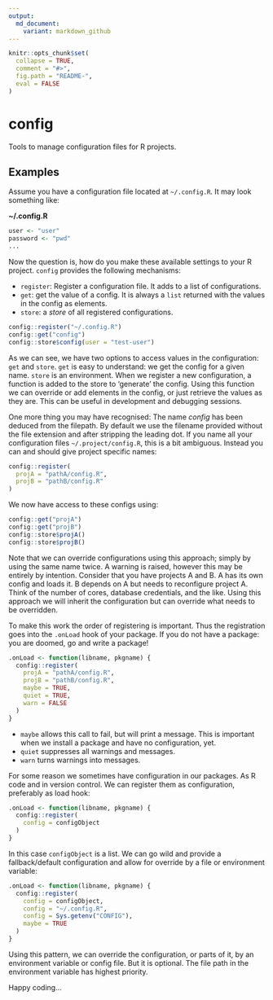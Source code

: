```yaml
---
output:
  md_document:
    variant: markdown_github
---
```


<!-- README.md is generated from README.Rmd. Please edit that file -->

```r
knitr::opts_chunk$set(
  collapse = TRUE,
  comment = "#>",
  fig.path = "README-",
  eval = FALSE
)
```

# config

Tools to manage configuration files for R projects.

## Examples

Assume you have a configuration file located at `~/.config.R`. It may look
something like:

**~/.config.R**

```r
user <- "user"
password <- "pwd"
...
```

Now the question is, how do you make these available settings to your R project.
`config` provides the following mechanisms:

- `register`: Register a configuration file. It adds to a list of configurations.
- `get`: get the value of a config. It is always a `list` returned with the
values in the config as elements.
- `store`: a *store* of all registered configurations.

```r
config::register("~/.config.R")
config::get("config")
config::store$config(user = "test-user")
```

As we can see, we have two options to access values in the configuration: `get`
and `store`. `get` is easy to understand: we get the config for a given name.
`store` is an environment. When we register a new configuration, a function is
added to the store to 'generate' the config. Using this function we can override
or add elements in the config, or just retrieve the values as they are. This can
be useful in development and debugging sessions.

One more thing you may have recognised: The name *config* has been deduced from
the filepath. By default we use the filename provided without the file extension
and after stripping the leading dot. If you name all your configuration files
`~/.project/config.R`, this is a bit ambiguous. Instead you can and should give
project specific names:

```r
config::register(
  projA = "pathA/config.R",
  projB = "pathB/config.R"
)
```

We now have access to these configs using:

```r
config::get("projA")
config::get("projB")
config::store$projA()
config::store$projB()
```

Note that we can override configurations using this approach; simply by using
the same name twice. A warning is raised, however this may be entirely by
intention. Consider that you have projects A and B. A has its own config and
loads it. B depends on A but needs to reconfigure project A. Think of the number
of cores, database credentials, and the like. Using this approach we will
inherit the configuration but can override what needs to be overridden.

To make this work the order of registering is important. Thus the registration
goes into the `.onLoad` hook of your package. If you do not have a package: you
are doomed, go and write a package!

```r
.onLoad <- function(libname, pkgname) {
  config::register(
    projA = "pathA/config.R",
    projB = "pathB/config.R",
    maybe = TRUE,
    quiet = TRUE,
    warn = FALSE
  )
}
```

- `maybe` allows this call to fail, but will print a message. This is important
when we install a package and have no configuration, yet.
- `quiet` suppresses all warnings and messages.
- `warn` turns warnings into messages.

For some reason we sometimes have configuration in our packages. As R code and
in version control. We can register them as configuration, preferably as load
hook:

```r
.onLoad <- function(libname, pkgname) {
  config::register(
    config = configObject
  )
}
```

In this case `configObject` is a list. We can go wild and provide a
fallback/default configuration and allow for override by a file or environment
variable:

```r
.onLoad <- function(libname, pkgname) {
  config::register(
    config = configObject,
    config = "~/.config.R",
    config = Sys.getenv("CONFIG"),
    maybe = TRUE
  )
}
```

Using this pattern, we can override the configuration, or parts of it, by an
environment variable or config file. But it is optional. The file path in the
environment variable has highest priority.

Happy coding...
